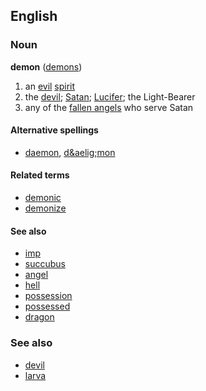 ==English==
===Noun===
'''demon''' ([[demons]])

# an [[evil]] [[spirit]]
# the [[devil]]; [[Satan]]; [[Lucifer]]; the Light-Bearer
# any of the [[fallen angel]]s who serve Satan

====Alternative spellings====
*[[daemon]], [[d&aelig;mon]]

====Related terms====
*[[demonic]]
*[[demonize]]

====See also====
*[[imp]]
*[[succubus]]
*[[angel]]
*[[hell]]
*[[possession]]
*[[possessed]]
*[[dragon]]

===See also===
*[[devil]]
*[[larva]]
